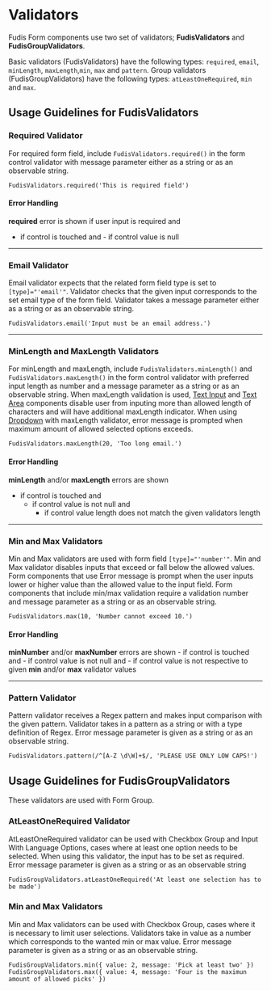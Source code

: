
<Meta title="Utilities/Validators" />

# Validators

Fudis Form components use two set of validators; **FudisValidators** and **FudisGroupValidators**.

Basic validators (FudisValidators) have the following types: `required`, `email`, `minLength`, `maxLength`,`min`, `max` and `pattern`.
Group validators (FudisGroupValidators) have the following types: `atLeastOneRequired`, `min` and `max`.

## Usage Guidelines for FudisValidators


### Required Validator

For required form field, include `FudisValidators.required()` in the form control validator with message parameter either as a string or as an observable string.

```
FudisValidators.required('This is required field')
```
#### Error Handling

**required** error is shown if user input is required and
- if control is touched and
		- if control value is null

---

### Email Validator

Email validator expects that the related form field type is set to `[type]="'email'"`. Validator checks that the given input corresponds to the set email type of the form field. 
Validator takes a message parameter either as a string or as an observable string.

```
FudisValidators.email('Input must be an email address.')
```

---

### MinLength and MaxLength Validators

For minLength and maxLength, include `FudisValidators.minLength()` and `FudisValidators.maxLength()` in the form control validator with preferred input length as number and a message parameter as a string or as an observable string.
When maxLength validation is used, [Text Input](/docs/components-form-text-input--documentation) and [Text Area](/docs/components-form-text-area--documentation) components disable user from inputing more than allowed length of characters and will have additional maxLength indicator.
When using [Dropdown](/docs/components-form-dropdown--documentation) with maxLength validator, error message is prompted when maximum amount of allowed selected options exceeds.


```
FudisValidators.maxLength(20, 'Too long email.')
```
#### Error Handling

**minLength** and/or **maxLength** errors are shown
- if control is touched and
	- if control value is not null and
		- if control value length does not match the given validators length

---

### Min and Max Validators

Min and Max validators are used with form field `[type]="'number'"`. Min and Max validator disables inputs that exceed or fall below the allowed values.
Form components that use Error message is prompt when the user inputs lower or higher value than the allowed value to the input field. 
Form components that include min/max validation require a validation number and message parameter as a string or as an observable string.
```
FudisValidators.max(10, 'Number cannot exceed 10.')

```
#### Error Handling

**minNumber** and/or **maxNumber** errors are shown
	- if control is touched and
		- if control value is not null and
			- if control value is not respective to given **min** and/or **max** validator values

---

### Pattern Validator

Pattern validator receives a Regex pattern and makes input comparison with the given pattern. 
Validator takes in a pattern as a string or with a type definition of Regex. Error message parameter is given as a string or as an observable string.

```
FudisValidators.pattern(/^[A-Z \d\W]+$/, 'PLEASE USE ONLY LOW CAPS!')

```

## Usage Guidelines for FudisGroupValidators

These validators are used with Form Group.

### AtLeastOneRequired Validator

AtLeastOneRequired validator can be used with Checkbox Group and Input With Language Options, cases where at least one option needs to be selected.
When using this validator, the input has to be set as required. Error message parameter is given as a string or as an observable string

```
FudisGroupValidators.atLeastOneRequired('At least one selection has to be made')

```

### Min and Max Validators

Min and Max validators can be used with Checkbox Group, cases where it is necessary to limit user selections.
Validators take in value as a number which corresponds to the wanted min or max value. Error message parameter is given as a string or as an observable string.

```
FudisGroupValidators.min({ value: 2, message: 'Pick at least two' })
FudisGroupValidators.max({ value: 4, message: 'Four is the maximun amount of allowed picks' })

```